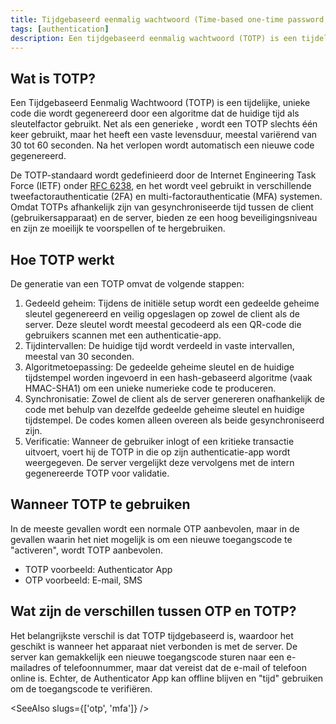 ```yaml
---
title: Tijdgebaseerd eenmalig wachtwoord (Time-based one-time password, TOTP)
tags: [authentication]
description: Een tijdgebaseerd eenmalig wachtwoord (TOTP) is een tijdelijke, unieke code die wordt gegenereerd door een algoritme dat de huidige tijd als sleutelfactor gebruikt.
---
```


## Wat is TOTP?

Een Tijdgebaseerd Eenmalig Wachtwoord (TOTP) is een tijdelijke, unieke code die wordt gegenereerd door een algoritme dat de huidige tijd als sleutelfactor gebruikt. Net als een generieke <Ref slug="otp" />, wordt een TOTP slechts één keer gebruikt, maar het heeft een vaste levensduur, meestal variërend van 30 tot 60 seconden. Na het verlopen wordt automatisch een nieuwe code gegenereerd.

De TOTP-standaard wordt gedefinieerd door de Internet Engineering Task Force (IETF) onder [RFC 6238](https://datatracker.ietf.org/doc/html/rfc6238), en het wordt veel gebruikt in verschillende tweefactorauthenticatie (2FA) en multi-factorauthenticatie (MFA) systemen. Omdat TOTPs afhankelijk zijn van gesynchroniseerde tijd tussen de client (gebruikersapparaat) en de server, bieden ze een hoog beveiligingsniveau en zijn ze moeilijk te voorspellen of te hergebruiken.

## Hoe TOTP werkt

De generatie van een TOTP omvat de volgende stappen:

1. Gedeeld geheim: Tijdens de initiële setup wordt een gedeelde geheime sleutel gegenereerd en veilig opgeslagen op zowel de client als de server. Deze sleutel wordt meestal gecodeerd als een QR-code die gebruikers scannen met een authenticatie-app.
2. Tijdintervallen: De huidige tijd wordt verdeeld in vaste intervallen, meestal van 30 seconden.
3. Algoritmetoepassing: De gedeelde geheime sleutel en de huidige tijdstempel worden ingevoerd in een hash-gebaseerd algoritme (vaak HMAC-SHA1) om een unieke numerieke code te produceren.
4. Synchronisatie: Zowel de client als de server genereren onafhankelijk de code met behulp van dezelfde gedeelde geheime sleutel en huidige tijdstempel. De codes komen alleen overeen als beide gesynchroniseerd zijn.
5. Verificatie: Wanneer de gebruiker inlogt of een kritieke transactie uitvoert, voert hij de TOTP in die op zijn authenticatie-app wordt weergegeven. De server vergelijkt deze vervolgens met de intern gegenereerde TOTP voor validatie.

## Wanneer TOTP te gebruiken

In de meeste gevallen wordt een normale OTP aanbevolen, maar in de gevallen waarin het niet mogelijk is om een nieuwe toegangscode te "activeren", wordt TOTP aanbevolen.

- TOTP voorbeeld: Authenticator App
- OTP voorbeeld: E-mail, SMS

## Wat zijn de verschillen tussen OTP en TOTP?

Het belangrijkste verschil is dat TOTP tijdgebaseerd is, waardoor het geschikt is wanneer het apparaat niet verbonden is met de server. De server kan gemakkelijk een nieuwe toegangscode sturen naar een e-mailadres of telefoonnummer, maar dat vereist dat de e-mail of telefoon online is. Echter, de Authenticator App kan offline blijven en "tijd" gebruiken om de toegangscode te verifiëren.

<SeeAlso slugs={['otp', 'mfa']} />
